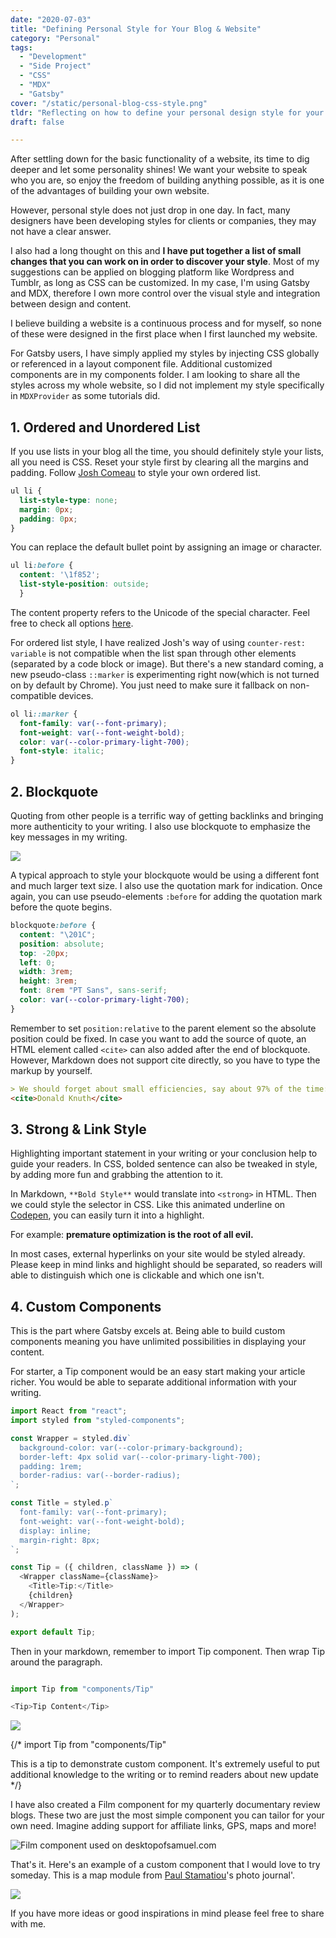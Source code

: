 ```yaml
---
date: "2020-07-03"
title: "Defining Personal Style for Your Blog & Website"
category: "Personal"
tags:
  - "Development"
  - "Side Project"
  - "CSS"
  - "MDX"
  - "Gatsby"
cover: "/static/personal-blog-css-style.png"
tldr: "Reflecting on how to define your personal design style for your website"
draft: false

---
```


After settling down for the basic functionality of a website, its time to dig deeper and let some personality shines! We want your website to speak who you are, so enjoy the freedom of building anything possible, as it is one of the advantages of building your own website.

However, personal style does not just drop in one day. In fact, many designers have been developing styles for clients or companies, they may not have a clear answer.

I also had a long thought on this and **I have put together a list of small changes that you can work on in order to discover your style**. Most of my suggestions can be applied on  blogging platform like Wordpress and Tumblr, as long as CSS can be customized. In my case, I'm using Gatsby and MDX, therefore I own more control over the visual style and integration between design and content.

I believe building a website is a continuous process and for myself, so none of these were designed in the first place when I first launched my website.

For Gatsby users, I have simply applied my styles by injecting CSS globally or referenced in a layout component file. Additional customized components are in my components folder. I am looking to share all the styles across my whole website, so I did not implement my style specifically in `MDXProvider` as some tutorials did.

## 1.  Ordered and Unordered List

If you use lists in your blog all the time, you should definitely style your lists, all you need is CSS. Reset your style first by clearing all the margins and padding. Follow [Josh Comeau](https://joshwcomeau.com/css/styling-ordered-lists-with-css-counters/) to style your own ordered list. 

```css
ul li {
  list-style-type: none;
  margin: 0px;
  padding: 0px;
}
```

You can replace the default bullet point by assigning an image or character. 

```css
ul li:before { 
  content: '\1f852';
  list-style-position: outside;
  }
```

The content property refers to the Unicode of the special character. Feel free to check all options [here](http://xahlee.info/comp/unicode_arrows.html). 

For ordered list style, I have realized Josh's way of using `counter-rest: variable` is not compatible when the list span through other elements (separated by a code block or image). But there's a new standard coming, a new pseudo-class `::marker` is experimenting right now(which is not turned on by default by Chrome). You just need to make sure it fallback on non-compatible devices.

```css
ol li::marker {
  font-family: var(--font-primary);
  font-weight: var(--font-weight-bold);
  color: var(--color-primary-light-700);
  font-style: italic;
}
``` 

## 2. Blockquote

Quoting from other people is a terrific way of getting backlinks and bringing more authenticity to your writing. I also use blockquote to emphasize the key messages in my writing.

![](/static/personal-blog-blockquote.png)

 A typical approach to style your blockquote would be using a different font and much larger text size. I also use the quotation mark for indication. Once again, you can use pseudo-elements `:before` for adding the quotation mark before the quote begins.

```css
blockquote:before {
  content: "\201C";
  position: absolute;
  top: -20px;
  left: 0;
  width: 3rem;
  height: 3rem;
  font: 8rem "PT Sans", sans-serif;
  color: var(--color-primary-light-700);
}
```

Remember to set `position:relative` to the parent element so the absolute position could be fixed. In case you want to add the source of quote, an HTML element called `<cite>` can also added after the end of blockquote. However, Markdown does not support cite directly, so you have to type the markup by yourself.

```markdown
> We should forget about small efficiencies, say about 97% of the time: premature optimization is the root of all evil. Yet we should not pass up our opportunities in that critical 3%.
<cite>Donald Knuth</cite>
```

## 3. Strong & Link Style

Highlighting important statement in your writing or your conclusion help to guide your readers. In CSS, bolded sentence can also be tweaked in style, by adding more fun and grabbing the attention to it.

In Markdown, `**Bold Style**` would translate into `<strong>` in HTML. Then we could style the selector in CSS. Like this animated underline on [Codepen](https://codepen.io/Varo/pen/jOOaLLG), you can easily turn it into a highlight. 

For example: **premature optimization is the root of all evil.**

In most cases, external hyperlinks on your site would be styled already. Please keep in mind links and highlight should be separated, so readers will able to distinguish which one is clickable and which one isn't.

## 4. Custom Components

This is the part where Gatsby excels at. Being able to build custom components meaning you have unlimited possibilities in displaying your content. 

For starter, a Tip component would be an easy start making your article richer. You would be able to separate additional information with your writing.

```javascript
import React from "react";
import styled from "styled-components";

const Wrapper = styled.div`
  background-color: var(--color-primary-background);
  border-left: 4px solid var(--color-primary-light-700);
  padding: 1rem;
  border-radius: var(--border-radius);
`;

const Title = styled.p`
  font-family: var(--font-primary);
  font-weight: var(--font-weight-bold);
  display: inline;
  margin-right: 8px;
`;

const Tip = ({ children, className }) => (
  <Wrapper className={className}>
    <Title>Tip:</Title>
    {children}
  </Wrapper>
);

export default Tip;

```

Then in your markdown, remember to import Tip component. Then wrap Tip around the paragraph.

```javascript

import Tip from "components/Tip"

<Tip>Tip Content</Tip>

```

![](/static/personal-blog-tip.png)

{/* import Tip from "components/Tip"

<Tip>This is a tip to demonstrate custom component. It's extremely useful to put additional knowledge to the writing or to remind readers about new update </Tip> */}

I have also created a Film component for my quarterly documentary review blogs. These two are just the most simple component you can tailor for your own need. Imagine adding support for affiliate links, GPS, maps and more! 

![Film component used on desktopofsamuel.com](/static/personal-blog-film.png)

That's it. Here's an example of a custom component that I would love to try someday.
This is a map module from [Paul Stamatiou](https://paulstamatiou.com/photos/africa/rwanda/)'s photo journal'.

![](https://media.giphy.com/media/d9BtFFG1nmm2T62usW/giphy.gif)

If you have more ideas or good inspirations in mind please feel free to share with me. 
